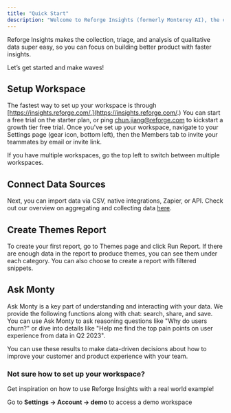 ```yaml
---
title: "Quick Start"
description: "Welcome to Reforge Insights (formerly Monterey AI), the copilot for product insights"
---
```


Reforge Insights makes the collection, triage, and analysis of qualitative data super easy, so you can focus on building better product with faster insights.

Let’s get started and make waves!

## Setup Workspace

The fastest way to set up your workspace is through [https://insights.reforge.com/.](https://insights.reforge.com/.) You can start a free trial on the starter plan, or ping [chun.jiang@reforge.com](mailto:chun.jiang@reforge.com) to kickstart a growth tier free trial.
Once you've set up your workspace, navigate to your Settings page (gear icon, bottom left), then the Members tab to invite your teammates by email or invite link.

If you have multiple workspaces, go the top left to switch between multiple workspaces.

## Connect Data Sources

Next, you can import data via CSV, native integrations, Zapier, or API. Check out our overview on aggregating and collecting data [here](https://docs.monterey.ai/overview).

## Create Themes Report

To create your first report, go to Themes page and click Run Report. If there are enough data in the report to produce themes, you can see them under each category. You can also choose to create a report with filtered snippets.

## Ask Monty

Ask Monty is a key part of understanding and interacting with your data. We provide the following functions along with chat: search, share, and save. You can use Ask Monty to ask reasoning questions like "Why do users churn?" or dive into details like "Help me find the top pain points on user experience from data in Q2 2023".

You can use these results to make data-driven decisions about how to improve your customer and product experience with your team.

### Not sure how to set up your workspace?

Get inspiration on how to use Reforge Insights with a real world example!

Go to **Settings → Account → demo** to access a demo workspace
